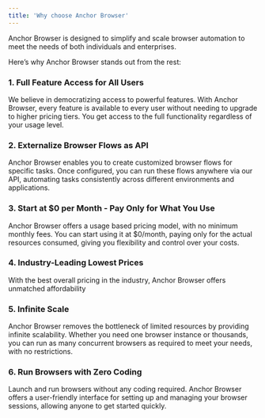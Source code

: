 ```yaml
---
title: 'Why choose Anchor Browser'
---
```


Anchor Browser is designed to simplify and scale browser automation to meet the needs of both individuals and enterprises. 

Here’s why Anchor Browser stands out from the rest:

### 1. Full Feature Access for All Users
We believe in democratizing access to powerful features. With Anchor Browser, every feature is available to every user without needing to upgrade to higher pricing tiers. You get access to the full functionality regardless of your usage level.

### 2. Externalize Browser Flows as API
Anchor Browser enables you to create customized browser flows for specific tasks. Once configured, you can run these flows anywhere via our API, automating tasks consistently across different environments and applications.

### 3. Start at **\$0 per Month** - Pay Only for What You Use
Anchor Browser offers a usage based pricing model, with no minimum monthly fees. You can start using it at $0/month, paying only for the actual resources consumed, giving you flexibility and control over your costs.

### 4. Industry-Leading Lowest Prices
With the best overall pricing in the industry, Anchor Browser offers unmatched affordability

### 5. Infinite Scale
Anchor Browser removes the bottleneck of limited resources by providing infinite scalability. Whether you need one browser instance or thousands, you can run as many concurrent browsers as required to meet your needs, with no restrictions.

### 6. Run Browsers with Zero Coding
Launch and run browsers without any coding required. Anchor Browser offers a user-friendly interface for setting up and managing your browser sessions, allowing anyone to get started quickly.
